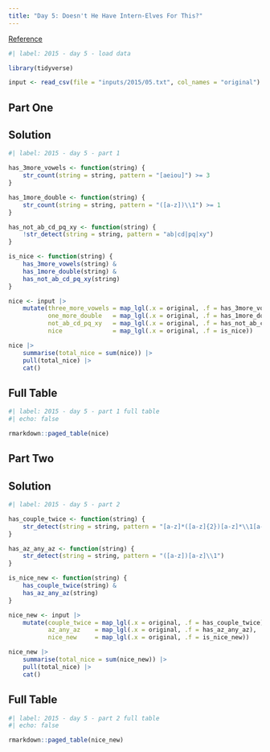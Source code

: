 ```yaml
---
title: "Day 5: Doesn't He Have Intern-Elves For This?"
---
```


[Reference](https://adventofcode.com/2015/day/5)

```r
#| label: 2015 - day 5 - load data

library(tidyverse)

input <- read_csv(file = "inputs/2015/05.txt", col_names = "original")
```

## Part One

::: {.panel-tabset}

## Solution

```r
#| label: 2015 - day 5 - part 1

has_3more_vowels <- function(string) {
    str_count(string = string, pattern = "[aeiou]") >= 3
}

has_1more_double <- function(string) {
    str_count(string = string, pattern = "([a-z])\\1") >= 1
}

has_not_ab_cd_pq_xy <- function(string) {
    !str_detect(string = string, pattern = "ab|cd|pq|xy")
}

is_nice <- function(string) {
    has_3more_vowels(string) &
    has_1more_double(string) &
    has_not_ab_cd_pq_xy(string)
}

nice <- input |> 
    mutate(three_more_vowels = map_lgl(.x = original, .f = has_3more_vowels),
           one_more_double   = map_lgl(.x = original, .f = has_1more_double),
           not_ab_cd_pq_xy   = map_lgl(.x = original, .f = has_not_ab_cd_pq_xy),
           nice              = map_lgl(.x = original, .f = is_nice))

nice |> 
    summarise(total_nice = sum(nice)) |> 
    pull(total_nice) |> 
    cat()
```

## Full Table

```r
#| label: 2015 - day 5 - part 1 full table
#| echo: false

rmarkdown::paged_table(nice)
```

:::

## Part Two

::: {.panel-tabset}

## Solution

```r
#| label: 2015 - day 5 - part 2

has_couple_twice <- function(string) {
    str_detect(string = string, pattern = "[a-z]*([a-z]{2})[a-z]*\\1[a-z]*")
}

has_az_any_az <- function(string) {
    str_detect(string = string, pattern = "([a-z])[a-z]\\1")
}

is_nice_new <- function(string) {
    has_couple_twice(string) &
    has_az_any_az(string)
}

nice_new <- input |> 
    mutate(couple_twice = map_lgl(.x = original, .f = has_couple_twice),
           az_any_az    = map_lgl(.x = original, .f = has_az_any_az),
           nice_new     = map_lgl(.x = original, .f = is_nice_new))

nice_new |> 
    summarise(total_nice = sum(nice_new)) |> 
    pull(total_nice) |> 
    cat()
```

## Full Table

```r
#| label: 2015 - day 5 - part 2 full table
#| echo: false

rmarkdown::paged_table(nice_new)
```

:::
